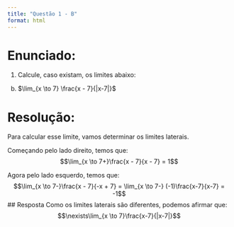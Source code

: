 ```yaml
---
title: "Questão 1 - B"
format: html
---
```


# Enunciado:
1. Calcule, caso existam, os limites abaixo:
b. $\lim_{x \to 7} \frac{x - 7}{|x-7|}$

# Resolução:
Para calcular esse limite, vamos determinar os limites laterais.

Começando pelo lado direito, temos que:
$$\lim_{x \to 7+}\frac{x - 7}{x - 7} = 1$$

Agora pelo lado esquerdo, temos que:
$$\lim_{x \to 7-}\frac{x - 7}{-x + 7} = \lim_{x \to 7-} (-1)\frac{x-7}{x-7} = -1$$
## Resposta
Como os limites laterais são diferentes, podemos afirmar que:
$$\nexists\lim_{x \to 7}\frac{x-7}{|x-7|}$$
